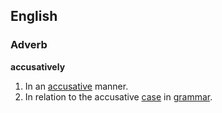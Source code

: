 ==English==

===Adverb===
'''accusatively'''

#In an [[accusative]] manner.
#In relation to the accusative [[case]] in [[grammar]].